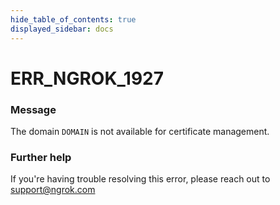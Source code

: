 ```yaml
---
hide_table_of_contents: true
displayed_sidebar: docs
---
```



# ERR_NGROK_1927

### Message
The domain `DOMAIN` is not available for certificate management.

<ErrorDetails error='err_ngrok_1927' />


### Further help
If you're having trouble resolving this error, please reach out to [support@ngrok.com](mailto:support@ngrok.com?subject=Help%20with%20ERR_NGROK_1927)


